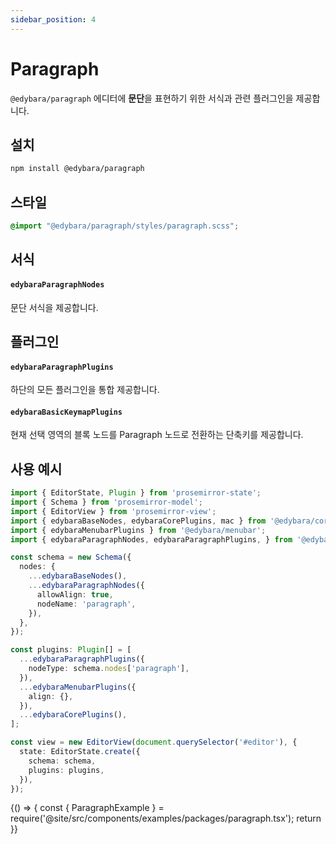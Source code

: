 ```yaml
---
sidebar_position: 4
---
```


# Paragraph

`@edybara/paragraph` 에디터에 **문단**을 표현하기 위한 서식과 관련 플러그인을 제공합니다.

## 설치

```bash
npm install @edybara/paragraph
```

## 스타일

```css title="src/index.scss"
@import "@edybara/paragraph/styles/paragraph.scss";
```

## 서식

#### `edybaraParagraphNodes`

문단 서식을 제공합니다.

## 플러그인

#### `edybaraParagraphPlugins`

하단의 모든 플러그인을 통합 제공합니다.

#### `edybaraBasicKeymapPlugins`

현재 선택 영역의 블록 노드를 Paragraph 노드로 전환하는 단축키를 제공합니다.

## 사용 예시

```typescript title="src/index.ts"
import { EditorState, Plugin } from 'prosemirror-state';
import { Schema } from 'prosemirror-model';
import { EditorView } from 'prosemirror-view';
import { edybaraBaseNodes, edybaraCorePlugins, mac } from '@edybara/core';
import { edybaraMenubarPlugins } from '@edybara/menubar';
import { edybaraParagraphNodes, edybaraParagraphPlugins, } from '@edybara/paragraph';

const schema = new Schema({
  nodes: {
    ...edybaraBaseNodes(),
    ...edybaraParagraphNodes({
      allowAlign: true,
      nodeName: 'paragraph',
    }),
  },
});

const plugins: Plugin[] = [
  ...edybaraParagraphPlugins({
    nodeType: schema.nodes['paragraph'],
  }),
  ...edybaraMenubarPlugins({
    align: {},
  }),
  ...edybaraCorePlugins(),
];

const view = new EditorView(document.querySelector('#editor'), {
  state: EditorState.create({
    schema: schema,
    plugins: plugins,
  }),
});
```

<BrowserOnly>
  {() => {
    const { ParagraphExample } = require('@site/src/components/examples/packages/paragraph.tsx');
    return <ParagraphExample />
  }}
</BrowserOnly>

